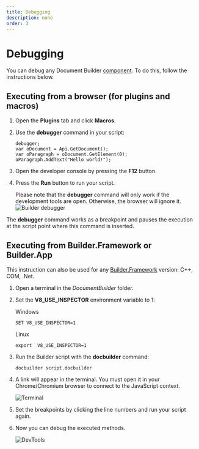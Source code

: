 ```yaml
---
title: Debugging
description: none
order: 3
---
```

# Debugging

You can debug any Document Builder [component](/docbuilder/basic#builder-components). To do this, follow the instructions below.

## Executing from a browser (for plugins and macros)

1. Open the **Plugins** tab and click **Macros**.

2. Use the **debugger** command in your script:

   ```
   debugger;
   var oDocument = Api.GetDocument();
   var oParagraph = oDocument.GetElement(0);
   oParagraph.AddText("Hello world!");
   ```

3. Open the developer console by pressing the **F12** button.

4. Press the **Run** button to run your script.

   Please note that the **debugger** command will only work if the development tools are open. Otherwise, the browser will ignore it. ![Builder debugger](/content/img/docbuilder/builder-debugger.png)

The **debugger** command works as a breakpoint and pauses the execution at the script point where this command is inserted.

## Executing from Builder.Framework or Builder.App

This instruction can also be used for any [Builder.Framework](/docbuilder/framework) version: C++, COM, .Net.

1. Open a terminal in the *DocumentBuilder* folder.

2. Set the **V8\_USE\_INSPECTOR** environment variable to 1:

   Windows

   ```
   SET V8_USE_INSPECTOR=1
   ```

   Linux

   ```
   export  V8_USE_INSPECTOR=1
   ```

3. Run the Builder script with the **docbuilder** command:

   ```
   docbuilder script.docbuilder
   ```

4. A link will appear in the terminal. You must open it in your Chrome/Chromium browser to connect to the JavaScript context.

   ![Terminal](/content/img/docbuilder/terminal.png)

5. Set the breakpoints by clicking the line numbers and run your script again.

6. Now you can debug the executed methods.

   ![DevTools](/content/img/docbuilder/devtools.png)
